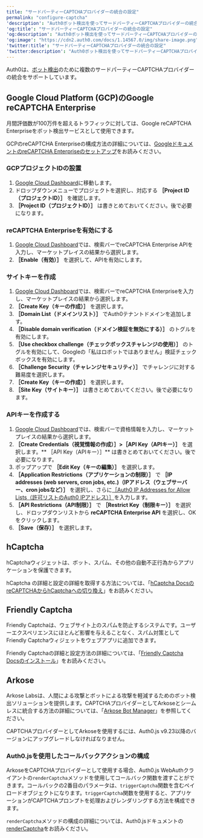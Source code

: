---
title: "サードパーティーCAPTCHAプロバイダーの統合の設定"
permalink: "configure-captcha"
'description': "Auth0ボット検出を使ってサードパーティーCAPTCHAプロバイダーの統合の設定方法を説明します。"
'og:title': "サードパーティーCAPTCHAプロバイダーの統合の設定"
'og:description': "Auth0ボット検出を使ってサードパーティーCAPTCHAプロバイダーの統合の設定方法を説明します。"
'og:image': "https://cdn2.auth0.com/docs/1.14567.0/img/share-image.png"
'twitter:title': "サードパーティーCAPTCHAプロバイダーの統合の設定"
'twitter:description': "Auth0ボット検出を使ってサードパーティーCAPTCHAプロバイダーの統合の設定方法を説明します。"
---

Auth0は、[ボット検出](/docs/ja-jp/secure/attack-protection/bot-detection)のために複数のサードパーティーCAPTCHAプロバイダーの統合をサポートしています。

## Google Cloud Platform (GCP)のGoogle reCAPTCHA Enterprise

月間評価数が100万件を超えるトラフィックに対しては、Google reCAPTCHA Enterpriseをボット検出サービスとして使用できます。

GCPのreCAPTCHA Enterpriseの構成方法の詳細については、[GoogleドキュメントのreCAPTCHA Enterpriseのセットアップ](https://cloud.google.com/recaptcha-enterprise/docs/authenticate-apis)をお読みください。

### GCPプロジェクトIDの設置

1. [Google Cloud Dashboard](https://console.cloud.google.com/)に移動します。
2. ドロップダウンメニューでプロジェクトを選択し、対応する **［Project ID（プロジェクトID）］** を確認します。
3. **［Project ID（プロジェクトID）］** は書きとめておいてください。後で必要になります。

### reCAPTCHA Enterpriseを有効にする

1. [Google Cloud Dashboard](https://console.cloud.google.com/)では、検索バーでreCAPTCHA Enterprise APIを入力し、マーケットプレイスの結果から選択します。
2. **［Enable（有効）］** を選択して、APIを有効にします。

### サイトキーを作成

1. [Google Cloud Dashboard](https://console.cloud.google.com/)では、検索バーでreCAPTCHA Enterpriseを入力し、マーケットプレイスの結果から選択します。
2. **［Create Key（キーの作成）］** を選択します。
3. **［Domain List（ドメインリスト）］** でAuth0テナントドメインを追加します。
4. **［Disable domain verification（ドメイン検証を無効にする）］** のトグルを有効にします。
5. **［Use checkbox challenge（チェックボックスチャレンジの使用）］** のトグルを有効にして、Googleの「私はロボットではありません」検証チェックボックスを有効にします。
6. **［Challenge Security（チャレンジセキュリティ）］** でチャレンジに対する難易度を選択します。
7. **［Create Key（キーの作成）］** を選択します。
8. **［Site Key（サイトキー）］** は書きとめておいてください。後で必要になります。

### APIキーを作成する

1. [Google Cloud Dashboard](https://console.cloud.google.com/)では、検索バーで資格情報を入力し、マーケットプレイスの結果から選択します。
2. **［Create Credentials（視覚情報の作成）］>［API Key（APIキー）］** を選択します。** ［API Key（APIキー）］** は書きとめておいてください。後で必要になります。
3. ポップアップで **［Edit Key（キーの編集）］** を選択します。
4. **［Application Restrictions（アプリケーションの制限）］** で **［IP addresses (web servers, cron jobs, etc.)（IPアドレス（ウェブサーバー、cron jobsなど）］** を選択し、さらに[［Auth0 IP Addresses for Allow Lists（許可リストのAuth0 IPアドレス）］](https://auth0.com/docs/secure/security-guidance/data-security/allowlist)を入力します。
5. **［API Restrictions（API制限）］** で **［Restrict Key（制限キー）］** を選択し、ドロップダウンリストから **reCAPTCHA Enterprise API** を選択し、OKをクリックします。
6. **［Save（保存）］** を選択します。

## hCaptcha

hCaptchaウィジェットは、ボット、スパム、その他の自動不正行為からアプリケーションを保護できます。

hCaptcha の詳細と設定の詳細を取得する方法については、「[hCaptcha DocsのreCAPTCHAからhCaptchaへの切り換え](https://docs.hcaptcha.com/switch)」をお読みください。

## Friendly Captcha

Friendly Captchaは、ウェブサイト上のスパムを防止するシステムです。ユーザーエクスペリエンスにほとんど影響を与えることなく、スパム対策として Friendly Captchaウィジェットをウェブアプリに追加できます。

Friendly Captchaの詳細と設定方法の詳細については、「[Friendly Captcha Docsのインストール](https://docs.friendlycaptcha.com/#/installation?id=installation)」をお読みください。

## Arkose

Arkose Labsは、人間による攻撃とボットによる攻撃を軽減するためのボット検出ソリューションを提供します。CAPTCHAプロバイダーとしてArkoseとシームレスに統合する方法の詳細については、「[Arkose Bot Manager](https://www.arkoselabs.com/arkose-bot-manager/)」を参照してください。

<Warning>

CAPTCHAプロバイダーとしてArkoseを使用するには、Auth0.js v9.23以降のバージョンにアップグレードしなければなりません。

</Warning>

### Auth0.jsを使用したコールバックアクションの構成

ArkoseをCAPTCHAプロバイダーとして使用する場合、Auth0.js WebAuthクライアントの`renderCaptcha`メソッドを使用してコールバック関数を渡すことができます。コールバックの2番目のパラメータは、`triggerCaptcha`関数を含むペイロードオブジェクトになります。`triggerCaptcha`関数を使用すると、アプリケーションがCAPTCHAプロンプトを処理およびレンダリングする方法を構成できます。

`renderCaptcha`メソッドの構成の詳細については、Auth0.jsドキュメントの[renderCaptcha](https://auth0.github.io/auth0.js/WebAuth.html#renderCaptcha)をお読みください。